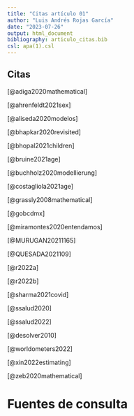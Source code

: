 ```yaml
---
title: "Citas artículo 01"
author: "Luis Andrés Rojas García"
date: "2023-07-26"
output: html_document
bibliography: articulo_citas.bib
csl: apa(1).csl
---
```


## Citas

[@adiga2020mathematical]

[@ahrenfeldt2021sex]

[@aliseda2020modelos]

[@bhapkar2020revisited]

[@bhopal2021children]

[@bruine2021age]

[@buchholz2020modellierung]

[@costagliola2021age]

[@grassly2008mathematical]

[@gobcdmx]

[@miramontes2020entendamos]

[@MURUGAN20211165]

[@QUESADA2021109]

[@r2022a]

[@r2022b]

[@sharma2021covid]

[@ssalud2020]

[@ssalud2022]

[@desolver2010]

[@worldometers2022]

[@xin2022estimating]

[@zeb2020mathematical]

# Fuentes de consulta
